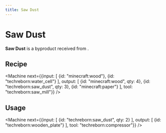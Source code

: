 ```yaml
---
title: Saw Dust
---
```


<ItemImage file="Saw_dust" alt="Saw Dust" size="200" />

# Saw Dust

**Saw Dust** is a byproduct received from <McItem slug="techreborn:saw_mill" />.

## Recipe

<CraftingTable recipe="input techreborn:small_pile_of_saw_dust techreborn:small_pile_of_saw_dust air input techreborn:small_pile_of_saw_dust techreborn:small_pile_of_saw_dust air input air air air output techreborn:saw_dust"/>

<Machine next={{input: [
  {id: "minecraft:wood"},
  {id: "techreborn:water_cell"}
], output: [
  {id: "minecraft:wood", qty: 4},
  {id: "techreborn:saw_dust", qty: 3},
  {id: "minecraft:paper"}
], tool: "techreborn:saw_mill"}} />

## Usage

<CraftingTable recipe="input air air air input air techreborn:saw_dust air input air air air output techreborn:small_pile_of_saw_dust,4"/>

<CraftingTable recipe="input techreborn:saw_dust techreborn:saw_dust techreborn:saw_dust input minecraft:water_bucket air air input air air air output minecraft:paper,3"/>

<Machine next={{input: [
  {id: "techreborn:saw_dust", qty: 2}
], output: [
  {id: "techreborn:wooden_plate"}
], tool: "techreborn:compressor"}} />
